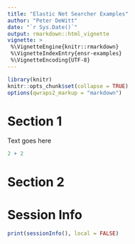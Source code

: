 ```yaml
---
title: "Elastic Net Searcher Examples"
author: "Peter DeWitt"
date: "`r Sys.Date()`"
output: rmarkdown::html_vignette
vignette: >
 %\VignetteEngine{knitr::rmarkdown}
 %\VignetteIndexEntry{ensr-examples}
 %\VignetteEncoding{UTF-8}
---
```


```r
library(knitr)
knitr::opts_chunk$set(collapse = TRUE)
options(qwraps2_markup = "markdown")
```



# Section 1

Text goes here

```r
2 + 2
```



# Section 2



# Session Info


```r
print(sessionInfo(), local = FALSE)
```

